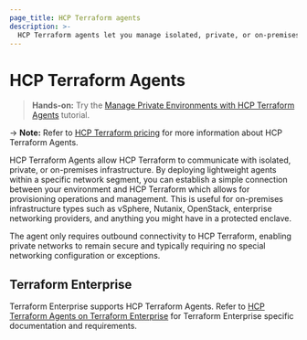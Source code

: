 ```yaml
---
page_title: HCP Terraform agents
description: >-
  HCP Terraform agents let you manage isolated, private, or on-premises infrastructure while keeping your network secure.
---
```


# HCP Terraform Agents

> **Hands-on:** Try the [Manage Private Environments with HCP Terraform Agents](/terraform/tutorials/cloud/cloud-agents) tutorial.

-> **Note:** Refer to [HCP Terraform pricing](https://www.hashicorp.com/products/terraform/pricing) for more information about HCP Terraform Agents.

HCP Terraform Agents allow HCP Terraform to communicate with isolated, private, or on-premises infrastructure. By deploying lightweight agents within a specific network segment, you can establish a simple connection between your environment and HCP Terraform which allows for provisioning operations and management. This is useful for on-premises infrastructure types such as vSphere, Nutanix, OpenStack, enterprise networking providers, and anything you might have in a protected enclave.

The agent only requires outbound connectivity to HCP Terraform, enabling private networks to remain secure and typically requiring no special networking configuration or exceptions.

## Terraform Enterprise

Terraform Enterprise supports HCP Terraform Agents. Refer to
[HCP Terraform Agents on Terraform Enterprise](/terraform/enterprise/application-administration/agents-on-tfe) for Terraform Enterprise specific documentation and requirements.
